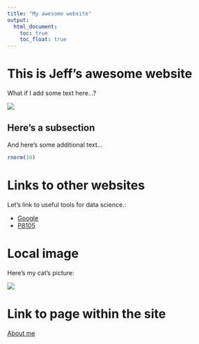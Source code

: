 ```yaml
---
title: "My awesome website"
output: 
  html_document:
    toc: true
    toc_float: true
---
```


# This is Jeff's awesome website

What if I add some text here...?

![](https://media.giphy.com/media/drXGoW1iudhKw/giphy.gif)

## Here's a subsection

And here's some additional text...

```r
rnorm(10)
```

# Links to other websites

Let's link to useful tools for data science.:

* [Google](https://www.google.com/)
* [P8105](https://p8105.com)

# Local image

Here's my cat's picture:

![](images/mycat.jpg)

# Link to page within the site

[About me](about.html)